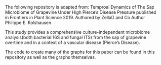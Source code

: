 The following repository is adapted from: Temproal Dynamics of The Sap Microbiome of Grapevine Under High Pierce's Disease Pressure published in Frontiers in Plant Science 2019. Authored by ZellaD and Co Author Philippe E. Rolshausen

This study provides a comprehensive culture-independent microbiome analysis(both bacterial 16S and fungal ITS) from the sap of grapevine overtime and in a context of a vascular disease (Pierce's Disease).

The code to create many of the graphs for this paper can be found in this repository as well as the graphs themselves. 
